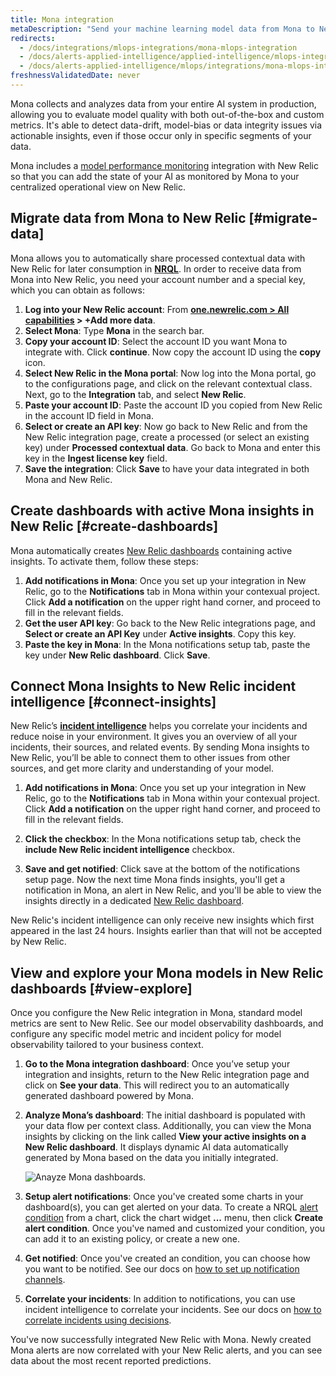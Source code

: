 ```yaml
---
title: Mona integration
metaDescription: "Send your machine learning model data from Mona to New Relic to understand your model's performance."
redirects:
  - /docs/integrations/mlops-integrations/mona-mlops-integration
  - /docs/alerts-applied-intelligence/applied-intelligence/mlops-integrations/mona-mlops-integration
  - /docs/alerts-applied-intelligence/mlops/integrations/mona-mlops-integration
freshnessValidatedDate: never
---
```



Mona collects and analyzes data from your entire AI system in production, allowing you to evaluate model quality with both out-of-the-box and custom metrics. It's able to detect data-drift, model-bias or data integrity issues via actionable insights, even if those occur only in specific segments of your data.

Mona includes a [model performance monitoring](/docs/alerts-applied-intelligence/mlops/get-started/intro-mlops/) integration with New Relic so that you can add the state of your AI as monitored by Mona to your centralized operational view on New Relic.

## Migrate data from Mona to New Relic [#migrate-data]

Mona allows you to automatically share processed contextual data with New Relic for later consumption in <DoNotTranslate>**[NRQL](/docs/query-your-data/nrql-new-relic-query-language/get-started/nrql-syntax-clauses-functions/)**</DoNotTranslate>. In order to receive data from Mona into New Relic, you need your account number and a special key, which you can obtain as follows:

1. **Log into your New Relic account**: From <DoNotTranslate>**[one.newrelic.com > All capabilities](https://one.newrelic.com/all-capabilities) > +Add more data**</DoNotTranslate>.
2. **Select Mona**: Type <DoNotTranslate>**Mona**</DoNotTranslate> in the search bar.
3. **Copy your account ID**: Select the account ID you want Mona to integrate with. Click <DoNotTranslate>**continue**</DoNotTranslate>. Now copy the account ID using the <DoNotTranslate>**copy**</DoNotTranslate> icon.
4. **Select New Relic in the Mona portal**: Now log into the Mona portal, go to the configurations page, and click on the relevant contextual class. Next, go to the <DoNotTranslate>**Integration**</DoNotTranslate> tab, and select <DoNotTranslate>**New Relic**</DoNotTranslate>.
5. **Paste your account ID**: Paste the account ID you copied from New Relic in the account ID field in Mona.
6. **Select or create an API key**: Now go back to New Relic and from the New Relic integration page, create a processed <InlinePopover type="licenseKey" /> (or select an existing key) under <DoNotTranslate>**Processed contextual data**</DoNotTranslate>. Go back to Mona and enter this key in the <DoNotTranslate>**Ingest license key**</DoNotTranslate> field.
7. **Save the integration**: Click <DoNotTranslate>**Save**</DoNotTranslate> to have your data integrated in both Mona and New Relic.

<InstallFeedback />

## Create dashboards with active Mona insights in New Relic [#create-dashboards]

Mona automatically creates [New Relic dashboards](/docs/query-your-data/explore-query-data/dashboards/introduction-dashboards/) containing active insights. To activate them, follow these steps:

1. **Add notifications in Mona**: Once you set up your integration in New Relic, go to the <DoNotTranslate>**Notifications**</DoNotTranslate> tab in Mona within your contexual project. Click <DoNotTranslate>**Add a notification**</DoNotTranslate> on the upper right hand corner, and proceed to fill in the relevant fields.
2. **Get the user API key**: Go back to the New Relic integrations page, and <DoNotTranslate>**Select or create an API Key**</DoNotTranslate> under <DoNotTranslate>**Active insights**</DoNotTranslate>. Copy this key.
3. **Paste the key in Mona**: In the Mona notifications setup tab, paste the key under <DoNotTranslate>**New Relic dashboard**</DoNotTranslate>. Click <DoNotTranslate>**Save**</DoNotTranslate>.

## Connect Mona Insights to New Relic incident intelligence [#connect-insights]

New Relic’s <DoNotTranslate>**[incident intelligence](/docs/alerts-applied-intelligence/applied-intelligence/incident-intelligence/get-started-incident-intelligence/#get-started)**</DoNotTranslate> helps you correlate your incidents and reduce noise in your environment. It gives you an overview of all your incidents, their sources, and related events. By sending Mona insights to New Relic, you’ll be able to connect them to other issues from other sources, and get more clarity and understanding of your model.

1. **Add notifications in Mona**: Once you set up your integration in New Relic, go to the <DoNotTranslate>**Notifications**</DoNotTranslate> tab in Mona within your contexual project. Click <DoNotTranslate>**Add a notification**</DoNotTranslate> on the upper right hand corner, and proceed to fill in the relevant fields.

2. **Click the checkbox**: In the Mona notifications setup tab, check the <DoNotTranslate>**include New Relic incident intelligence**</DoNotTranslate> checkbox.

3. **Save and get notified**: Click save at the bottom of the notifications setup page. Now the next time Mona finds insights, you'll get a notification in Mona, an alert in New Relic, and you'll be able to view the insights directly in a dedicated [New Relic dashboard](/docs/query-your-data/explore-query-data/dashboards/introduction-dashboards/).

<Callout variant="Sending Older Insights">
  New Relic's incident intelligence can only receive new insights which first appeared in the last 24 hours. Insights earlier than that will not be accepted by New Relic.
</Callout>

## View and explore your Mona models in New Relic dashboards [#view-explore]

Once you configure the New Relic integration in Mona, standard model metrics are sent to New Relic. See our model observability dashboards, and configure any specific model metric and incident policy for model observability tailored to your business context.

1. **Go to the Mona integration dashboard**: Once you’ve setup your integration and insights, return to the New Relic integration page and click on <DoNotTranslate>**See your data**</DoNotTranslate>. This will redirect you to an automatically generated dashboard powered by Mona.

2. **Analyze Mona’s dashboard**: The initial dashboard is populated with your data flow per context class. Additionally, you can view the Mona insights by clicking on the link called <DoNotTranslate>**View your active insights on a New Relic dashboard**</DoNotTranslate>. It displays dynamic AI data automatically generated by Mona based on the data you initially integrated.

    <img
      title="Anayze Mona dashboards"
      alt="Anayze Mona dashboards."
      src={modelperformancemonitoringMonaDashboard}
    />

3. **Setup alert notifications**: Once you've created some charts in your dashboard(s), you can get alerted on your data. To create a NRQL [alert condition](/docs/alerts-applied-intelligence/new-relic-alerts/alert-conditions/create-alert-conditions/) from a chart, click the chart widget <DoNotTranslate>**...**</DoNotTranslate> menu, then click <DoNotTranslate>**Create alert condition**</DoNotTranslate>. Once you've named and customized your condition, you can add it to an existing policy, or create a new one.

4. **Get notified**: Once you've created an <InlinePopover type="alerts" /> condition, you can choose how you want to be notified. See our docs on [how to set up notification channels](/docs/alerts-applied-intelligence/new-relic-alerts/alert-notifications/notification-channels-control-where-send-alerts/).

5. **Correlate your incidents**: In addition to notifications, you can use incident intelligence to correlate your incidents. See our docs on [how to correlate incidents using decisions](/docs/alerts-applied-intelligence/applied-intelligence/incident-intelligence/change-applied-intelligence-correlation-logic-decisions/).

You've now successfully integrated New Relic with Mona. Newly created Mona alerts are now correlated with your New Relic alerts, and you can see data about the most recent reported predictions.
